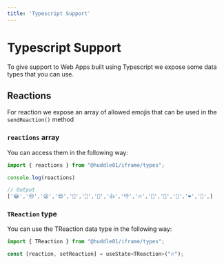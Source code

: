 ```yaml
---
title: 'Typescript Support'
---
```



# Typescript Support

To give support to Web Apps built using Typescript we expose some data types that you can use.

## Reactions

For reaction we expose an array of allowed emojis that can be used in the `sendReaction()` method

### `reactions` array
You can access them in the following way: 

```js
import { reactions } from "@huddle01/iframe/types";

console.log(reactions)

```
```js
// Output
['😂','😢','😦','😍','🤔','👀','🙌','👍','👎','🔥','🍻','🚀','🎉','❤️','💯',]
```
### `TReaction` type
You can use the TReaction data type in the following way: 
```jsx
import { TReaction } from "@huddle01/iframe/types";

const [reaction, setReaction] = useState<TReaction>("🔥");
```

